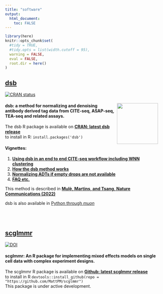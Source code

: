 ```yaml
---
title: "software"
output: 
  html_document:
    toc: FALSE
---
```


```r
library(here)
knitr::opts_chunk$set(
  #tidy = TRUE,
  #tidy.opts = list(width.cutoff = 95),
  warning = FALSE, 
  eval = FALSE,
  root.dir = here()
)
```


## [dsb](https://CRAN.R-project.org/package=dsb)  

<!-- badges: start -->
[![CRAN status](https://www.r-pkg.org/badges/version/dsb)](https://CRAN.R-project.org/package=dsb)
<!-- badges: end -->

#### <strong> <a href='https://mattpm.github.io/dsb/'><img src='man/figures/sticker2.png' align="right" width="135" /></a>  dsb: a method for normalizing and denoising antibody derived tag data from CITE-seq, ASAP-seq, TEA-seq and related assays. </strong>

The dsb R package is available on [**CRAN: latest dsb release**](https://CRAN.R-project.org/package=dsb)  
to install in R: `install.packages('dsb')`  

#### Vignettes:  
1. [**Using dsb in an end to end CITE-seq workflow including WNN clustering**](https://cran.rstudio.com/web/packages/dsb/vignettes/end_to_end_workflow.html)  
2. [**How the dsb method works**](https://cran.rstudio.com/web/packages/dsb/vignettes/understanding_dsb.html)  
3. [**Normalizing ADTs if empty drops are not available**](https://cran.rstudio.com/web/packages/dsb/vignettes/no_empty_drops.html)  
4. [**FAQ etc.**](https://cran.r-project.org/web/packages/dsb/vignettes/additional_topics.html)  

This method is described in [**Mulè, Martins, and Tsang, Nature Communications (2022)**](https://www.nature.com/articles/s41467-022-29356-8)

dsb is also available in [Python through *muon*](https://muon.readthedocs.io/en/latest/omics/citeseq.html)  

  
<br> 
<br> 

## [scglmmr](https://github.com/MattPM/scglmmr) 
[![DOI](https://zenodo.org/badge/330215343.svg)](https://zenodo.org/badge/latestdoi/330215343)  

#### <strong> scglmmr: An R package for implementing mixed effects models on single cell data with complex experiment designs. </strong>  

The scglmmr R package is available on [**Github: latest scglmmr release**](https://github.com/MattPM/scglmmr)  
to install in R `devtools::install_github(repo = "https://github.com/MattPM/scglmmr")`  
This package is under active development. 




